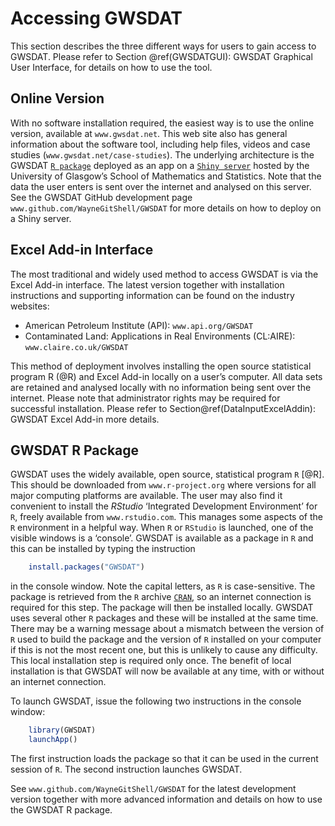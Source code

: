 # Accessing GWSDAT {#AccessingGWSDAT}

This section describes the three different ways for users to gain access to GWSDAT. Please refer to Section \@ref(GWSDATGUI): GWSDAT Graphical User Interface, for details on how to use the tool.

## Online Version {#GWSDATOnline}
With no software installation required, the easiest way is to use the online version, available at `www.gwsdat.net`. This web site also has general information about the software tool, including help files, videos and case studies (`www.gwsdat.net/case-studies`). The underlying architecture is the GWSDAT [`R package`](#GWSDATRPackage) deployed as an app on a [`Shiny server`](https://shiny.rstudio.com/articles/shiny-server.html) hosted by the University of Glasgow's School of Mathematics and Statistics.  Note that the data the user enters is sent over the internet and analysed on this server. See the GWSDAT GitHub development page `www.github.com/WayneGitShell/GWSDAT` for more details on how to deploy on a Shiny server. 

<!-- The reader is referred to Section \@ref(GWSDATGUI): GWSDAT Graphical User Interface, for details on how to use the tool. -->
## Excel Add-in Interface {#ExcelDataEntryInterface}
The most traditional and  widely used method to access GWSDAT is via the Excel Add-in interface. The latest version together with installation instructions and supporting information can be found on the industry websites:

* American Petroleum Institute (API): `www.api.org/GWSDAT`
* Contaminated Land: Applications in Real Environments (CL:AIRE): `www.claire.co.uk/GWSDAT`

This method of deployment involves installing the open source statistical program R (@R) and Excel Add-in locally on a user's computer. All data sets are retained and analysed locally with no information being sent over the internet. Please note that administrator rights may be required for successful installation. Please refer to Section\@ref(DataInputExcelAddin): GWSDAT Excel Add-in more details.

## GWSDAT R Package {#GWSDATRPackage}
GWSDAT uses the widely available, open source, statistical program `R` [@R].  This should be downloaded from `www.r-project.org` where versions for all major computing platforms are available.  The user may also find it convenient to install the *RStudio* 'Integrated Development Environment' for `R`, freely available from `www.rstudio.com`.  This manages some aspects of the `R` environment in a helpful way.
When `R` or `RStudio` is launched, one of the visible windows is a 'console'.  GWSDAT is available as a package in `R` and this can be installed by typing the instruction
```r
    install.packages("GWSDAT")
```
in the console window.  Note the capital letters, as `R` is case-sensitive.  The package is retrieved from the `R` archive [`CRAN`](https://cran.r-project.org/web/packages/GWSDAT/index.html), so an internet connection is required for this step.  The package will then be installed locally.  GWSDAT uses several other `R` packages and these will be installed at the same time.  There may be a warning message about a mismatch between the version of `R` used to build the package and the version of `R` installed on your computer if this is not the most recent one, but this is unlikely to cause any difficulty.  This local installation step is required only once. The benefit of local installation is that GWSDAT will now be available at any time, with or without an internet connection.


To launch GWSDAT, issue the following two instructions in the console window:
```r
    library(GWSDAT)
    launchApp()
```
The first instruction loads the package so that it can be used in the current session of `R`.  The second instruction launches GWSDAT.

See `www.github.com/WayneGitShell/GWSDAT` for  the latest development version together with more advanced information and details on how to use the GWSDAT R package.  



